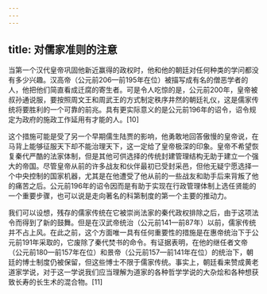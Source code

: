 ```yaml
---
---
---
```

title: 对儒家准则的注意
---



当第一个汉代皇帝巩固他新近赢得的政权时，他和他的朝廷对任何种类的学问都没有多少兴趣。汉高帝（公元前206—前195年在位）被描写成有名的僧恶学者的人，他把他们简直看成迁腐的寄生者。可是令人吃惊的是，公元前200年，皇帝被叔孙通说服，要按照周文王和周武王的方式制定秩序井然的朝廷礼仪，这是儒家传统将要胜利的一个可靠的前兆。具有更实际意义的是公元前196年的诏令，诏令规定为政府的施政工作延用有才能的人。[10]

这个措施可能是受了另一个早期儒生陆贾的影响，他勇敢地回答傲慢的皇帝说，在马背上能够征服天下却不能治理天下，这一定给了皇帝极深的印象。皇帝不希望恢复秦代严酷的法家体制，但是其他可供选择的传统封建管理结构无助于建立一个强大的帝国。尽管皇帝从前的许多战友和伙伴最初已受封采邑，但他无疑宁愿选择一个中央控制的国家机器，尤其是在他遭受了他从前的一些战友和助手后来背叛了他的痛苦之后。公元前196年的诏令因而是有助于实现在行政管理体制上选任贤能的一个重要步骤，也可以说是走向著名的科第制度的第一个主要的推动力。

我们可以设想，残存的儒家传统在它被崇尚法家的秦代政权排除之后，由于这项法令而得到了新的鼓舞。但是在汉武帝统治（公元前141—前87年）以前，儒家传统并不占上风。在此之前，这个方面唯一具有任何重要性的措施是在惠帝统治下于公元前191年采取的，它废除了秦代焚书的命令。有证据表明，在他的继任者文帝（公元前180—前157年在位）和景帝（公元前157—前141年在位）的统治下，朝廷的博士制度仍被保留，但这些博士不限于儒家传统。事实上，朝廷看来赞成黄老道家学说，对于这一学说我们应当理解为道家的各种哲学学说的大杂烩和各种想获致长寿的长生术的混合物。[11]